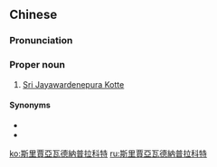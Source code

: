 {{also|斯里贾亚瓦德纳普拉科特}}
==Chinese==
{{zh-forms|s=斯里贾亚瓦德纳普拉科特|gloss=-}}

===Pronunciation===
{{zh-pron
|m=Sīlǐ Jiǎ亞wǎdénàpǔlā Kētè
|c=si1 lei5 gaa2 aa3 ngaa5 dak1 naap6 pou2 laai1 fo1 dak6
|cat=pn
}}

===Proper noun===
{{zh-proper noun}}

# [[Sri Jayawardenepura Kotte]] {{gloss|capital of [[Sri Lanka]]}}

====Synonyms====
* {{zh-l|斯里賈亞瓦德納普拉科提}}
* {{zh-l|科特}}

{{zh-cat|Capital cities}}

[[ko:斯里賈亞瓦德納普拉科特]]
[[ru:斯里賈亞瓦德納普拉科特]]